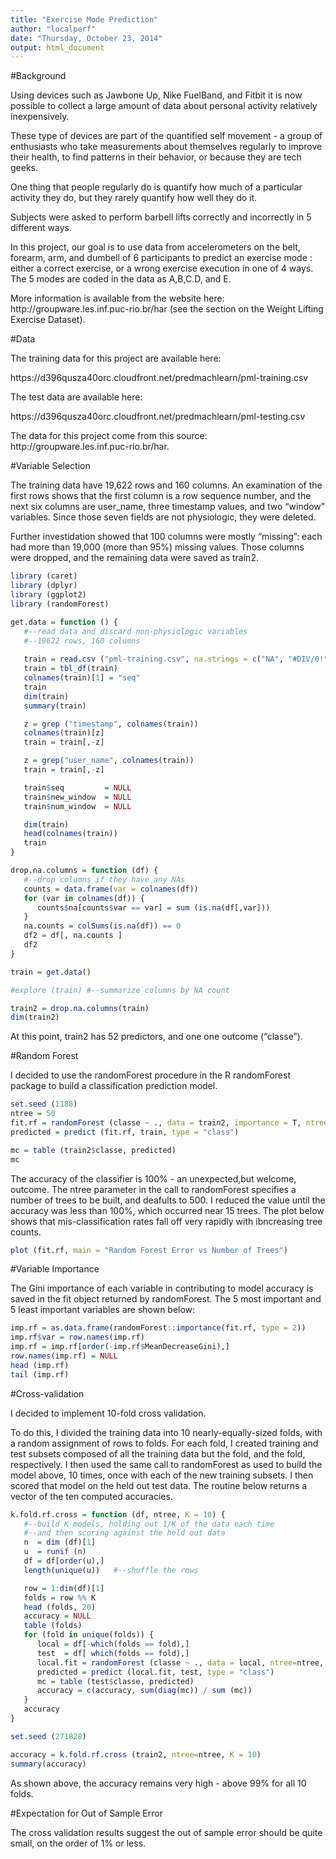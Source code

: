 ```yaml
---
title: "Exercise Mode Prediction"
author: "localperf"
date: "Thursday, October 23, 2014"
output: html_document
---
```


#Background

Using devices such as Jawbone Up, Nike FuelBand, and Fitbit it is now possible to collect a large amount of data about personal activity relatively inexpensively. 

These type of devices are part of the quantified self movement - a group of enthusiasts who take measurements about themselves regularly to improve their health, to find patterns in their behavior, or because they are tech geeks. 

One thing that people regularly do is quantify how much of a particular activity they do, but they rarely quantify how well they do it. 

Subjects were asked to perform barbell lifts correctly and incorrectly in 5 different ways.

In this project, our goal is to use data from accelerometers on the belt, forearm, arm, and dumbell of 6 participants to predict an exercise mode : either a correct exercise, or a wrong exercise execution in one of 4 ways.  The 5 modes are coded in the data as A,B,C.D, and E. 
 
More information is available from the website here: http://groupware.les.inf.puc-rio.br/har (see the section on the Weight Lifting Exercise Dataset). 

#Data 


The training data for this project are available here: 

https://d396qusza40orc.cloudfront.net/predmachlearn/pml-training.csv

The test data are available here: 

https://d396qusza40orc.cloudfront.net/predmachlearn/pml-testing.csv

The data for this project come from this source: http://groupware.les.inf.puc-rio.br/har. 

#Variable Selection

The training data have 19,622 rows and 160 columns.  An examination of the first rows shows that the first column is a row sequence number, and the next six columns are user_name, three timestamp  values, and two "window" variables.  Since those seven fields are not physiologic, they were deleted.  

Further investidation showed that 100 columns were mostly "missing": each had more than 19,000 (more than 95%) missing values.  Those columns were dropped, and the remaining data were saved as train2.

```r

library (caret)
library (dplyr)
library (ggplot2)
library (randomForest)

get.data = function () {
   #--read data and discard non-physiologic variables
   #--19622 rows, 160 columns
  
   train = read.csv ("pml-training.csv", na.strings = c("NA", "#DIV/0!", ""))
   train = tbl_df(train)
   colnames(train)[1] = "seq"
   train
   dim(train)
   summary(train)

   z = grep ("timestamp", colnames(train))
   colnames(train)[z]
   train = train[,-z]

   z = grep("user_name", colnames(train))
   train = train[,-z]

   train$seq         = NULL
   train$new_window  = NULL
   train$num_window  = NULL

   dim(train)
   head(colnames(train))
   train
}

drop.na.columns = function (df) {
   #--drop columns if they have any NAs
   counts = data.frame(var = colnames(df))
   for (var in colnames(df)) {
      counts$na[counts$var == var] = sum (is.na(df[,var]))
   }
   na.counts = colSums(is.na(df)) == 0
   df2 = df[, na.counts ]
   df2
}

train = get.data()

#explore (train) #--summarize columns by NA count

train2 = drop.na.columns(train)
dim(train2)
```

At this point, train2 has 52 predictors, and one one outcome ("classe").

#Random Forest

I decided to use the randomForest procedure in the R randomForest package to build a classification prediction model.

```r

set.seed (1188)
ntree = 50
fit.rf = randomForest (classe ~ ., data = train2, importance = T, ntree = ntree)
predicted = predict (fit.rf, train, type = "class")

mc = table (train2$classe, predicted)
mc

```

The accuracy of the classifier is 100% - an unexpected,but welcome, outcome.  The ntree parameter in the call to randomForest specifies a number of trees to be built, and deafults to 500. I reduced the value until the accuracy was less than 100%, which occurred near 15 trees.  The plot below shows that mis-classification rates fall off very rapidly with ibncreasing tree counts.

```r
plot (fit.rf, main = "Random Forest Error vs Number of Trees")
```

#Variable Importance

The Gini importance of each variable in contributing to model accuracy is saved in the fit object returned by randomForest.  The 5 most important and 5 least important variables are shown below:
```r


imp.rf = as.data.frame(randomForest::importance(fit.rf, type = 2))
imp.rf$var = row.names(imp.rf)
imp.rf = imp.rf[order(-imp.rf$MeanDecreaseGini),]
row.names(imp.rf) = NULL
head (imp.rf)
tail (imp.rf)
```

#Cross-validation

I decided to implement 10-fold cross validation.  

To do this, I divided the training data into 10 nearly-equally-sized folds, with a random assignment of rows to folds.  For each fold, I created training and test subsets composed of all the training data but the fold, and the fold, respectively.  I then used the same call to randomForest as used to build the model above, 10 times, once with each of the new training subsets.  I then scored that model on the held out test data.  The routine below returns a vector of the ten computed accuracies.

```r

k.fold.rf.cross = function (df, ntree, K = 10) {
   #--build K models, holding out 1/K of the data each time
   #--and then scoring against the held out data
   n  = dim (df)[1]
   u  = runif (n)
   df = df[order(u),]
   length(unique(u))   #--shuffle the rows

   row = 1:dim(df)[1]
   folds = row %% K
   head (folds, 20)
   accuracy = NULL
   table (folds)
   for (fold in unique(folds)) {
      local = df[-which(folds == fold),]
      test  = df[ which(folds == fold),]
      local.fit = randomForest (classe ~ ., data = local, ntree=ntree, type = "class")
      predicted = predict (local.fit, test, type = "class")
      mc = table (test$classe, predicted)
      accuracy = c(accuracy, sum(diag(mc)) / sum (mc))
   }
   accuracy
}

set.seed (271828)

accuracy = k.fold.rf.cross (train2, ntree=ntree, K = 10)
summary(accuracy)

```

As shown above, the accuracy remains very high - above 99% for all 10 folds.




#Expectation for Out of Sample Error

The cross validation results suggest the out of sample error should be quite small, on the order of 1% or less. 
